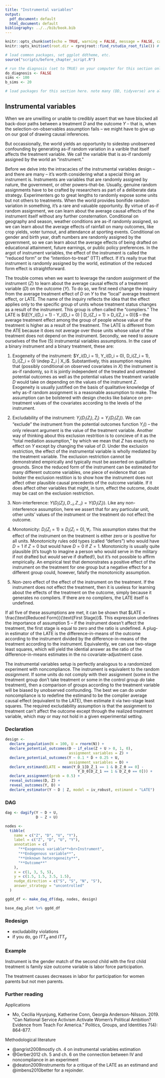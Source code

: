 ```yaml
---
title: "Instrumental variables"
output:
  pdf_document: default
  html_document: default
bibliography: ../../bib/book.bib
---
```


<!-- note do_bookdown is set in index.rmd, so we know if you're running just this .Rmd or compiling the book-->
```r
knitr::opts_chunk$set(echo = TRUE, warning = FALSE, message = FALSE, cache = FALSE)
knitr::opts_knit$set(root.dir = rprojroot::find_rstudio_root_file()) # files are all relative to RStudio project home
```

```r
# load common packages, set ggplot ddtheme, etc.
source("scripts/before_chapter_script.R")
```

<!-- start post here, do not edit above -->

<!-- make sure to rename the section title below -->

```r
# run the diagnosis (set to TRUE) on your computer for this section only before pushing to Github. no diagnosis will ever take place on github.
do_diagnosis <- FALSE
sims <- 100
b_sims <- 20
```

```r
# load packages for this section here. note many (DD, tidyverse) are already available, see scripts/package-list.R
```

## Instrumental variables {#p3iv}

When we are unwilling or unable to credibly assert that we have blocked all back-door paths between a treatment $D$ and the outcome $Y$ -- that is, when the selection-on-observables assumption fails -- we might have to give up on our goal of drawing causal inferences. 

But occassionally, the world yields an opportunity to sidestep unobserved confounding by generating as-if random variation in a varible that itself affects the treatment variable. We call the variable that is as-if randomly assigned by the world an "instrument." 

Before we delve into the intracacies of the instrumental variables design -- and there are many -- it's worth considering what a special thing an instrument is. Instruments are variables that are randomly assigned by nature, the government, or other powers-that-be. Usually, genuine random assignments have to be crafted by researchers as part of a deliberate data strategy. Experimenters go to great lengths to randomly expose some units but not others to treatments. When the world provides bonifide random variation in something, it's a rare and valuable opportunity. By virtue of as-if random assignment, we can learn about the average causal effects of the instrument itself without any further consternation. Conditional on geography and season, weather conditions are as-if randomly assigned, so we can learn about the average effects of rainfall on many outcomes, like crop yields, voter turnout, and attendance at sporting events. Conditional on gender and birth year, draft numbers are randomly assigned by the government, so we can learn about the average effects of being drafted on educational attainment, future earnings, or public policy preferences. In the argot of instrument variables, the effect of the instrument is called the "reduced form" or the "intention-to-treat" (ITT) effect. If it's really true that instrument is randomly assigned by the world, estimation of the reduced form effect is straightforward.

The trouble comes when we want to leverage the random assignment of the instrument ($Z$) to learn about the average causal effects of a treatment variable ($D$) on the outcome ($Y$). To do so, we first need change the inquiry from the average treatment effect of $D$ on $Y$ to the "local" average treatment effect, or LATE. The name of the inquiry reflects the idea that the effect applies only to the specific group of units whose treatment status changes as a result of the instrument. This group is often called the "compliers." The LATE is $\E[Y_i(D_i = 1) - Y_i(D_i = 0) | D_i(Z_i = 1) > D_i(Z_i = 0)]$ -- the average treatment effect among the group of people whose value of the treatment is higher as a result of the treatment. The LATE is different from the ATE because it does not average over those units whose value of the treatment does not depend on the instrument. Secondly, we need to assure ourselves of the five (5) instrumental variables assumptions. In the case of a binary instrument and a binary treatment, these are:

1. Exogeneity of the instrument: $Y_i(D_i = 1), Y_i(D_i = 0), D_i(Z_i = 1), D_i(Z_i = 0) \indep Z_i | X_i$. Substantively, this assumption requires that (possibly conditional on observed covariates in $X$) the instrument is as-if randomly, so it is jointly independent of the treated and untreated potential outcomes as well as the potential values the treatment variable $D$ would take on depending on the values of the instrument $Z$. Exogeneity is usually justified on the basis of qualitative knowledge of why as-if random assignment is a reasonable assumption to make. The assumption can be bolstered with design checks like balance on pre-treatment values of the covariates according to the levels of the instrument.

2. Excludability of the instrument: $Y_i(D_i(Z_i), Z_i) = Y_i(D_i(Z_i))$. We can "exclude" the instrument from the potential outcomes function $Y_i()$ -- the only relevant argument is the value of the treatment variable. Another way of thinking about this exclusion restrition is to concieve of it as the "total mediation assumption," by which we mean that $Z$ has exactly no effect on $Y$ except by changing the value of $D$. Under the exclusion restriction, the effect of the instrumental variable is wholly mediated by the treatment variable. The exclusion restriction cannot be demonstrated empirically and typically must be asserted on qualitative grounds. Since the reduced form of the instrument can be estimated for many different outcome variables, one piece of evidence that can bolster the exclusion restition is to show how the instrument does not affect other plausible causal precedents of the outcome variable. If it does affect other variables that might, in turn, effect the outcome, doubt may be cast on the exclusion restriction.

3. Non-interference: $Y(D_i(Z_i), D_{-i}, Z_{-i}) = Y(D_i(Z_i))$. Like any non-interference assumption, here we assert that for any particular unit, other units' values of the instrument or the treatment do not effect the outcome. 

4. Monotonicity: $D_i(Z_i = 1) \geq D_i(Z_i = 0), \forall_i$. This assumption states that the effect of the instrument on the treatment is either zero or is positive for all units. Monotonicity rules odd types (called "defiers") who would have $D = 1$ if $Z = 0$ but would have $D = 0$ if $Z = 1$. Monotonicity is usually quite plausible (it's tough to imagine a person who would serve in the military if not drafted but *would* serve if drafted!), but it's not possible to affirm empirically. An empirical test that demonstrates a positive effect of the instrument on the treatment for one group but a negative effect for a different group could, however, falsify the monotonicity assumption.

5. Non-zero effect of the effect of the instrument on the treatment. If the instrument does not effect the treatment, then it is useless for learning about the effects of the treatment on the outcome, simply because it generates no compliers. If there are no compliers, the LATE itself is undefined. 

If all five of these assumptions are met, it can be shown that $LATE = \frac{\text{Reduced Form}}{\text{First Stage}}$. This expression underlines the importance of assumption 5 -- if the instrument doesn't affect the treatment, the first stage is equal to zero and the ratio is undefined. A plug-in estimator of the LATE is the difference-in-means of the outcome according to the instrument divided by the difference-in-means of the treatment according to the instrument. Equivalently, we can use two-stage least squares, which will yield the idential answer as the ratio of the difference-in-means estimates in the no covariate-adjustment case. 

The instrumental variables setup is perfectly analogous to a randomized experiment with noncompliance. The instrument is equivalent to the random *assignment*. If some units do not comply with their assignment (some in the treatment group don't take treatment or some in the control group *do* take treatment), then a comparison of groups according to the treatment variable will be biased by unobserved confounding. The best we can do under noncompliance is to redefine the estimand to be the complier average causal effect (equivalent to the LATE), then estimate it via two-stage least squares. The required excludability assumption is that the assignment to treatment can't affect the outcome except through the realized treatment variable, which may or may not hold in a given experimental setting.

### Declaration

```r
design <-
  declare_population(N = 100, U = rnorm(N)) +
  declare_potential_outcomes(D ~ if_else(Z + U > 0, 1, 0), 
                             assignment_variables = Z) + 
  declare_potential_outcomes(Y ~ 0.1 * D + 0.25 + U, 
                             assignment_variables = D) +
  declare_estimand(LATE = mean(Y_D_1[D_Z_1 == 1 & D_Z_0 == 0] - 
                                 Y_D_0[D_Z_1 == 1 & D_Z_0 == 0])) +
  declare_assignment(prob = 0.5) +
  reveal_outcomes(D, Z) + 
  reveal_outcomes(Y, D) + 
  declare_estimator(Y ~ D | Z, model = iv_robust, estimand = "LATE") 
```

### DAG

```r
dag <- dagify(Y ~ D + U,
              D ~ Z + U)

nodes <-
  tibble(
    name = c("Z", "D", "U", "Y"),
    label = c("Z", "D", "U", "Y"),
    annotation = c(
      "**Exogenous variable**<br>Instrument",
      "**Endogenous variable**",
      "**Unknown heterogeneity**",
      "**Outcome**"
    ),
    x = c(1, 3, 5, 5),
    y = c(1.5, 1.5, 3.5, 1.5), 
    nudge_direction = c("S", "S", "N", "S"),
    answer_strategy = "uncontrolled"
  )

ggdd_df <- make_dag_df(dag, nodes, design)

base_dag_plot %+% ggdd_df
```

### Redesign

- excludability violations
- if you do, go $ITT_d$ and $ITT_y$

### Example

Instrument is the gender match of the second child with the first child
treatment is family size
outcome variable is labor force participation.

The treatment causes decreases in labor for participation for women parents but not men parents.


### Further reading

Applications

- Mo, Cecilia Hyunjung, Katherine Conn, Georgia Anderson-Nilsson. 2019. “Can National Service Activism Activate Women’s Political Ambition? Evidence from Teach For America.”  Politics, Groups, and Identities 7(4): 864-877.

Methodological literature

- @angrist2008mostly ch. 4 on instrumental variables estimation
- @Gerber2012 ch. 5 and ch. 6 on the connection between IV and noncompliance in an experiment
<!-- - @heckman2006understanding -->
- @deaton2009instruments for a critique of the LATE as an estimand and @imbens2010better for a rejoinder.


